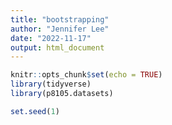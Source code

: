 ```yaml
---
title: "bootstrapping"
author: "Jennifer Lee"
date: "2022-11-17"
output: html_document
---
```


```r
knitr::opts_chunk$set(echo = TRUE)
library(tidyverse)
library(p8105.datasets)

set.seed(1)

```
